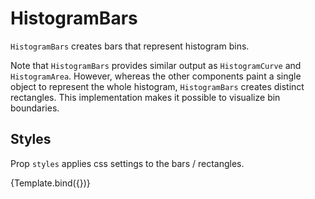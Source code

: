 
# HistogramBars

<Meta title="Addons/XY/HistogramBars" />

`HistogramBars` creates bars that represent histogram bins.

<ArgsTable of={HistogramBars} />

Note that `HistogramBars` provides similar output as `HistogramCurve` and `HistogramArea`. However, whereas the other components paint a single object to represent the whole histogram, `HistogramBars` creates distinct rectangles. This implementation makes it possible to visualize bin boundaries.

## Styles

Prop `styles` applies css settings to the bars / rectangles.

<Canvas>
    <Story
        name="default"
        args={{
            style: { strokeWidth: 1, stroke: '#ffffff', fillOpacity: 0.5 },
        }}
        component={HistogramBars}
        decorators={[ChartHistogramDecorator]}
    >
        {Template.bind({})}
    </Story>
</Canvas>
